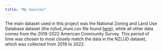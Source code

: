 ```yaml
---
title: "My Sources"
---
```


The main dataset used in this project was the National Zoning and Land Use Database dataset (the nzlud_muni.csv file found [here](https://github.com/mtmleczko/nzlud)), while all other data comes from the 2018-2022 American Community Survey. This period of time was chosen to most closely match the data in the NZLUD dataset, which was collected from 2019 to 2022.